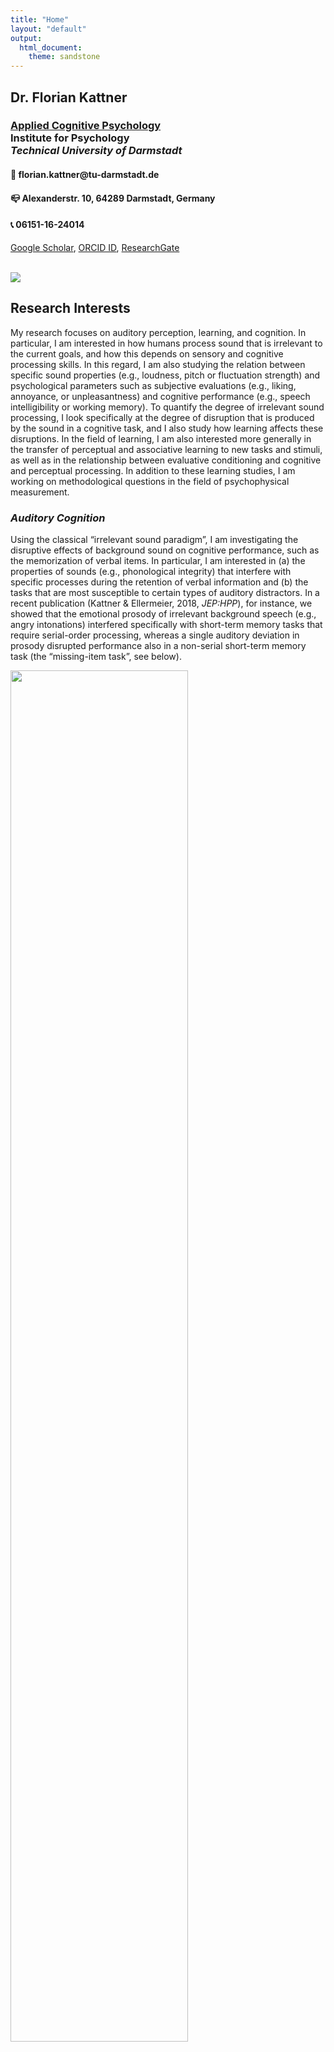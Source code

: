 ```yaml
---
title: "Home"
layout: "default"
output: 
  html_document:
    theme: sandstone
---
```




<div class="row">
<div class="col-sm-8">

## **Dr. Florian Kattner**

<!--
### Professur für Allgemeine Psychologie<br>Faculty of Health<br>[_Health and Medical University Potsdam_](https://www.health-and-medical-university.de/)
-->

### [Applied Cognitive Psychology](https://www.kog.psychologie.tu-darmstadt.de/mitarbeiter_1/kattner/kattner.en.jsp)<br>Institute for Psychology<br>_Technical University of Darmstadt_

#### &#128231; florian.kattner@tu-darmstadt.de

#### &#128234; Alexanderstr. 10, 64289 Darmstadt, Germany

#### &#128222; 06151-16-24014

[Google Scholar](https://scholar.google.de/citations?user=B9XMk0cAAAAJ&hl=de), [ORCID ID](https://orcid.org/0000-0003-2124-2829), [ResearchGate](https://www.researchgate.net/profile/Florian_Kattner)

</div>

<div class="col-sm-3">
<br>
![](img/foto_fk_bw_circle.png)
</div>
</div>



## **Research Interests** {.tabset}

My research focuses on auditory perception, learning, and cognition. In particular, I am interested in how humans process sound that is irrelevant to the current goals, and how this depends on sensory and cognitive processing skills. In this regard, I am also studying the relation between specific sound properties (e.g., loudness, pitch or fluctuation strength) and psychological parameters such as subjective evaluations (e.g., liking, annoyance, or unpleasantness) and cognitive performance (e.g., speech intelligibility or working memory). To quantify the degree of irrelevant sound processing, I look specifically at the degree of disruption that is produced by the sound in a cognitive task, and I also study how learning affects these disruptions. In the field of learning, I am also interested more generally in the transfer of perceptual and associative learning to new tasks and stimuli, as well as in the relationship between evaluative conditioning and cognitive and perceptual processing. In addition to these learning studies, I am working on methodological questions in the field of psychophysical measurement.


### *Auditory Cognition*

Using the classical “irrelevant sound paradigm”, I am investigating the disruptive effects of background sound on cognitive performance, such as the memorization of verbal items. In particular, I am interested in (a) the properties of sounds (e.g., phonological integrity) that interfere with specific processes during the retention of verbal information and (b) the tasks that are most susceptible to certain types of auditory distractors. In a recent publication (Kattner & Ellermeier, 2018, _JEP:HPP_), for instance, we showed that the emotional prosody of irrelevant background speech (e.g., angry intonations) interfered specifically with short-term memory tasks that require serial-order processing, whereas a single auditory deviation in prosody disrupted performance also in a non-serial short-term memory task (the "missing-item task", see below). 

![](img/Fig4b_Prosody_Task.png){width=75%}

In addition, I am interested whether auditory distraction can be reduced through enhanced auditory selective attention or cognitive control. In this line of research, we were able to demonstrate that the disruptive effect of irrelevant speech on verbal short-term memory can be eliminated or attenuated in (a) blind listeners (Kattner & Ellermeier, 2014a) as well as (b) sighted individuals whose auditory selective attention had been trained (Kattner & Ellermeier, 2020).

### *Learning and Transfer*

In a second line of research, I am studying the degree of transfer resulting from perceptual and associative learning. Specifically, I am interested in the structural properties of learning tasks that enable the acquisition of knowledge and skills, which generalize to new tasks and stimuli. Typically, it has been found that the learning rate is increased for stimuli, which had been experienced as predictive in previous learning stages (e.g., Kattner, 2015; see figure below). However, in a study on rule-based category learning, we observed that transfer to new stimulus exemplars also depends on the exact training task, with category identification producing more transfer than category discrimination. These findings suggest that transfer may be a function of whether the training task fosters the acquisition of stimulus-specific or generalized decision rules.

![](img/LP01_gabor_overall.jpg){width=75%}


I am also interested in the effects of (1) extensive training with cognitively demanding tasks (e.g., task-switching or working-memory updating; Kattner et al., 2019) and (2) more joyful activities such as playing video games (Dale et al., 2020). In both fields, I aim to identify the exact task mechanics, and the cognitive and perceptual demands, that may be responsible for the beneficial effects on attention and cognition, as well as (in case of certain types of video games) for the detrimental effects such as the occurrence of addictive behavior.

In the field of evaluative conditioning (i.e., affective-evaluative change resulting from stimulus pairings), I am most interested in (a) the dependency of evaluative conditioning on cognitive resources (e.g., attention, cognitive control) and (b) the effects of evaluative conditioning on sensory processing (Kattner & Green, 2019). In addition, I have been studying effects of statistical contingency between conditioned and unconditioned stimuli – and the resulting subjective judgments of contigency – on the evaluative change (Kattner et al., 2012).

### *Psychophysics*

I am also interested in the evaluation and development of psychophysical methods. In the field of measurement theory, I have contributed to our understanding of direct scaling methods with sensory attributes that may not necessarily be represented on a linear scale (e.g., pitch perception; Kattner & Ellermeier,2014b). In a prototypical pitch production experiment, participants are asked to adjust the frequency of a tone so that it subdivides a given pitch interval by a particular fraction (e.g., 1/2 or 2/3 of the interval). We were able to show that participants can make such adjustements on a ratio-scale level, fulfilling fundamental axioms of measurement such as commutativity (i.e., 1/2 x 2/3 = 2/3 x 1/2). In addition, I have been working on psychometric fitting procedures to account for the ongoing change of underlying parameters (e.g., due to learning; e.g., Kattner et al., 2017).

![](img/pitch_hyst.jpg){width=50%}


